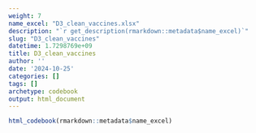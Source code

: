 ```yaml
---
weight: 7
name_excel: "D3_clean_vaccines.xlsx"
description: "`r get_description(rmarkdown::metadata$name_excel)`"
slug: "D3_clean_vaccines"
datetime: 1.7298769e+09
title: D3_clean_vaccines
author: ''
date: '2024-10-25'
categories: []
tags: []
archetype: codebook
output: html_document
---
```


```r
html_codebook(rmarkdown::metadata$name_excel)
```
